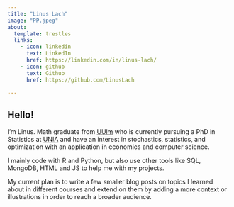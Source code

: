 ```yaml
---
title: "Linus Lach"
image: "PP.jpeg"
about:
  template: trestles
  links:
    - icon: linkedin
      text: LinkedIn
      href: https://linkedin.com/in/linus-lach/
    - icon: github
      text: Github
      href: https://github.com/LinusLach

---
```

## Hello!
I'm Linus. Math graduate from [UUlm](https://www.uni-ulm.de/en/mawi/mathematics-and-economics/) who is currently
pursuing a PhD in Statistics at [UNIA](https://www.uni-augsburg.de/de/fakultaet/wiwi/prof/stat/okhrin/team/linus-lach/) and have
an interest in stochastics, statistics, and optimization with an application in economics and computer science.

I mainly code with R and Python, but also use other tools like SQL, MongoDB, HTML and JS to help me with my projects.

My current plan is to write a few smaller blog posts on topics I learned about in different courses and extend on them
by adding a more context or illustrations in order to reach a broader audience.





